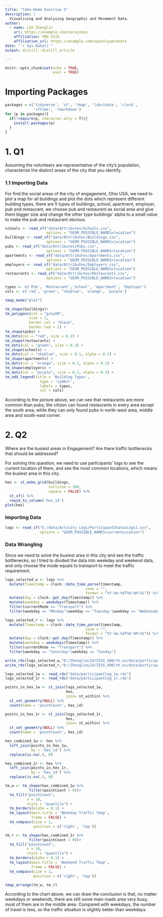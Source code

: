 ```yaml
---
title: "Take-Home Exercise 5"
description: |
  Visualising and Analysing Geographic and Movement Data.
author:
  - name: LIU Zhenglin
    url: https://example.com/norajones
    affiliation: SMU SCIS
    affiliation_url: https://example.com/spacelysprokets
date: "`r Sys.Date()`"
output: distill::distill_article

---
```


```r
knitr::opts_chunk$set(echo = TRUE,
                      eval = TRUE)
```

# Importing Packages

```r
packages = c('tidyverse', 'sf', 'tmap', 'lubridate', 'clock', 
             'sftime', 'rmarkdown')
for (p in packages){
  if(!require(p, character.only = T)){
    install.packages(p)
  }
}
```

# 1. Q1 
Assuming the volunteers are representative of the city’s population, characterize the distinct areas of the city that you identify.

### 1.1 Importing Data
For find the social areas of the city of engagement, Ohio USA, we need to plot a map for all buildings and plot the dots which represent different building types, there are 5 types of buildings, school, apartment, employer, pub and restaurant, we choose pub and restaurant as social area and give them bigger size and change the other type buildings' alpha to a small value to make the pub and restaurant obvious. 

```r
schools <- read_sf("data/Attributes/Schools.csv", 
                   options = "GEOM_POSSIBLE_NAMES=location")
buildings <- read_sf("data/Attributes/Buildings.csv", 
                   options = "GEOM_POSSIBLE_NAMES=location")
pubs <- read_sf("data/Attributes/Pubs.csv", 
                   options = "GEOM_POSSIBLE_NAMES=location")
apartments <- read_sf("data/Attributes/Apartments.csv", 
                   options = "GEOM_POSSIBLE_NAMES=location")
employers <- read_sf("data/Attributes/Employers.csv", 
                   options = "GEOM_POSSIBLE_NAMES=location")
restaurants <- read_sf("data/Attributes/Restaurants.csv", 
                   options = "GEOM_POSSIBLE_NAMES=location")
```


```r
types <- c('Pub', 'Restaurant','School', 'Apartment', 'Employer')
cols <- c('red', 'green', "skyblue", 'orange', 'purple')

tmap_mode("plot")

tm_shape(buildings)+
tm_polygons(col = "grey60",
           size = 1,
           border.col = "black",
           border.lwd = 1) +
tm_shape(pubs) +
tm_dots(col = "red", size = 0.2) +
tm_shape(restaurants) +
tm_dots(col = "green", size = 0.2) +
tm_shape(schools) +
tm_dots(col = "skyblue", size = 0.1, alpha = 0.2) +
tm_shape(apartments) +
tm_dots(col = "orange", size = 0.1, alpha = 0.2) +
tm_shape(employers) +
tm_dots(col = "purple", size = 0.1, alpha = 0.2) +
tm_add_legend(title = 'Building Types',
                type = 'symbol',
                labels = types,
                col = cols) 
```

According to the picture above, we can see that restaurants are more common than pubs, the citizen can found restaurants in every area except the south area, while they can only found pubs in north-west area, middle area and south-east corner. 

# 2. Q2
Where are the busiest areas in Engagement? Are there traffic bottlenecks that should be addressed?

For solving this question, we need to use participants' logs to see the current location of them, and see the most common locations, which means the busiest area in this city.

```r
hex <- st_make_grid(buildings,
                    cellsize = 100,
                    square = FALSE) %>% 
  st_sf() %>% 
  rowid_to_column('hex_id')
plot(hex)
```
### Importing Data
```r
logs <- read_sf("E:/data/Activity Logs/ParticipantStatusLogs1.csv",
                options = "GEOM_POSSIBLE_NAMES=currentLocation")
```

### Data Wrangling
Since we need to solve the busiest area in this city and see the traffic bottlenecks, so I tried to divided the data into weekday and weekend data, and only choose the mode equals to transport to meet the traffic requirement.

```r
logs_selected_w <- logs %>% 
  mutate(Timestamp = clock::date_time_parse(timestamp,
                                     zone = "",
                                     format = "%Y-%m-%dT%H:%M:%S")) %>% 
  mutate(day = clock::get_day(Timestamp)) %>% 
  mutate(weekday = weekdays(Timestamp)) %>% 
  filter(currentMode == "Transport") %>% 
  filter(weekday == "Monday"|weekday == "Tuesday"|weekday == "Wednesday"|weekday == "Thursday"|weekday == "Friday")

logs_selected_r <- logs %>% 
  mutate(Timestamp = clock::date_time_parse(timestamp,
                                     zone = "",
                                     format = "%Y-%m-%dT%H:%M:%S")) %>% 
  mutate(day = clock::get_day(Timestamp)) %>% 
  mutate(weekday = weekdays(Timestamp)) %>% 
  filter(currentMode == "Transport") %>% 
  filter(weekday == "Saturday"|weekday == "Sunday")
```


```r
write_rds(logs_selected_w,"D:/ZhenglinLIU/ISSS_608/th_ex/data/participantlog_1w.rds")
write_rds(logs_selected_r,"D:/ZhenglinLIU/ISSS_608/th_ex/data/participantlog_1r.rds")
```

```r
logs_selected_1w <- read_rds("data/participantlog_1w.rds")
logs_selected_1r <- read_rds("data/participantlog_1r.rds")
```

```r
points_in_hex_1w <- st_join(logs_selected_1w, 
                            hex, 
                            join= st_within) %>%
  st_set_geometry(NULL) %>%
  count(name = 'pointCount', hex_id)

points_in_hex_1r <- st_join(logs_selected_1r, 
                            hex, 
                            join= st_within) %>%
  st_set_geometry(NULL) %>%
  count(name = 'pointCount', hex_id)
```

```r
hex_combined_1w <- hex %>%
  left_join(points_in_hex_1w, 
            by = 'hex_id') %>%
  replace(is.na(.), 0)

hex_combined_1r <- hex %>%
  left_join(points_in_hex_1r, 
            by = 'hex_id') %>%
  replace(is.na(.), 0)
```

```r
tm_w <- tm_shape(hex_combined_1w %>%
           filter(pointCount > 0))+
  tm_fill("pointCount",
          n = 10,
          style = "quantile") +
  tm_borders(alpha = 0.1) +
  tm_layout(main.title = 'Weekday Traffic Tmap',
            frame = FALSE) +
  tm_compass(size = 1,
             position = c('right', 'top'))

tm_r <- tm_shape(hex_combined_1r %>%
           filter(pointCount > 0))+
  tm_fill("pointCount",
          n = 10,
          style = "quantile") +
  tm_borders(alpha = 0.1) +
  tm_layout(main.title = 'Weekend Traffic Tmap',
            frame = FALSE) +
  tm_compass(size = 1,
             position = c('right', 'top'))

tmap_arrange(tm_w, tm_r)
```

According to the chart above, we can draw the conclusion is that, no matter weekdays or weekends, there are still some main roads area very busy, most of them are in the middle area. 
Compared with weekdays, the number of travel is less, so the traffic situation is slightly better than weekdays. 

